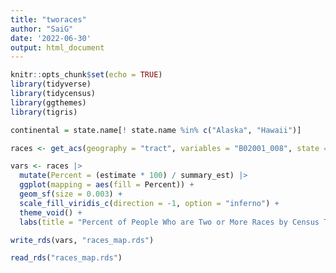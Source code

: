 ```yaml
---
title: "tworaces"
author: "SaiG"
date: '2022-06-30'
output: html_document
---
```


```r
knitr::opts_chunk$set(echo = TRUE)
library(tidyverse)
library(tidycensus)
library(ggthemes)
library(tigris)
```

```r
continental = state.name[! state.name %in% c("Alaska", "Hawaii")]

races <- get_acs(geography = "tract", variables = "B02001_008", state = continental, geometry = TRUE, summary_var = "B02001_001")

```


```r
vars <- races |>
  mutate(Percent = (estimate * 100) / summary_est) |>
  ggplot(mapping = aes(fill = Percent)) +
  geom_sf(size = 0.003) +
  scale_fill_viridis_c(direction = -1, option = "inferno") +
  theme_void() +
  labs(title = "Percent of People Who are Two or More Races by Census Tract", caption = "Source: American Community Survey 2014-2018")

write_rds(vars, "races_map.rds")

```


```r
read_rds("races_map.rds")
```

